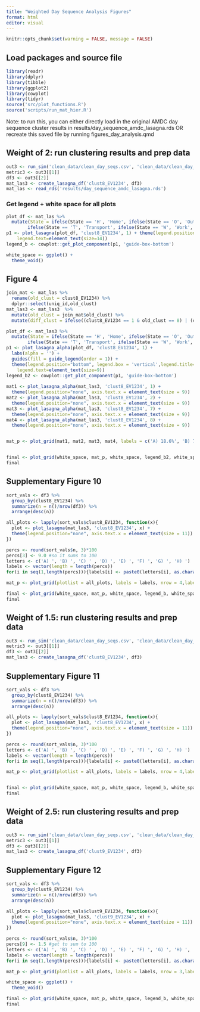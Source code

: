 ```yaml
---
title: "Weighted Day Sequence Analysis Figures"
format: html
editor: visual
---
```


```r
knitr::opts_chunk$set(warning = FALSE, message = FALSE) 
```

## Load packages and source file

```r
library(readr)
library(dplyr)
library(tibble)
library(ggplot2)
library(cowplot)
library(tidyr)
source('src/plot_functions.R')
source('scripts/run_mat_hier.R')
```

Note: to run this, you can either directly load in the original AMDC day sequence cluster results in results/day_sequence_amdc_lasagna.rds OR recreate this saved file by running figures_day_analysis.qmd

## Weight of 2: run clustering results and prep data

```r
out3 <- run_sim('clean_data/clean_day_seqs.csv', 'clean_data/clean_day_distmat.rds', 2, 9, weight = '9_5', weight_val = 2)
metric3 <- out3[[1]]
df3 <- out3[[2]]
mat_las3 <- create_lasagna_df('clust8_EV1234', df3)
mat_las <- read_rds('results/day_sequence_amdc_lasagna.rds')
```

### Get legend + white space for all plots

```r
plot_df <- mat_las %>%
  mutate(State = ifelse(State == 'H', 'Home', ifelse(State == 'O', 'Out',
        ifelse(State == 'T', 'Transport', ifelse(State == 'W', 'Work', NA)))))
p1 <- plot_lasagna(plot_df, 'clust8_EV1234', 1) + theme(legend.position="bottom", legend.title=element_text(size=15), 
    legend.text=element_text(size=14))
legend_b <- cowplot::get_plot_component(p1, 'guide-box-bottom')

white_space <- ggplot() +
  theme_void()
```

## Figure 4

```r
join_mat <- mat_las %>%
  rename(old_clust = clust8_EV1234) %>%
  dplyr::select(uniq_id,old_clust)
mat_las3 <- mat_las3  %>%
  mutate(old_clust = join_mat$old_clust) %>%
  mutate(diff_clust = ifelse((clust8_EV1234 == 1 & old_clust == 8) | (clust8_EV1234 == 7 & old_clust == 1) | (clust8_EV1234 == 8 & old_clust == 6), 'Same Cluster', 'Different Cluster'))

plot_df <- mat_las3 %>%
  mutate(State = ifelse(State == 'H', 'Home', ifelse(State == 'O', 'Out',
        ifelse(State == 'T', 'Transport', ifelse(State == 'W', 'Work', NA)))))
p1 <- plot_lasagna_alpha(plot_df, 'clust8_EV1234', 1) +
  labs(alpha = '') +
  guides(fill = guide_legend(order = 1)) +
  theme(legend.position="bottom", legend.box = 'vertical',legend.title=element_text(size=10), 
    legend.text=element_text(size=9))
legend_b2 <- cowplot::get_plot_component(p1, 'guide-box-bottom')
  
mat1 <- plot_lasagna_alpha(mat_las3, 'clust8_EV1234', 1) +
  theme(legend.position="none", axis.text.x = element_text(size = 9))
mat2 <- plot_lasagna_alpha(mat_las3, 'clust8_EV1234', 2) +
  theme(legend.position="none", axis.text.x = element_text(size = 9))
mat3 <- plot_lasagna_alpha(mat_las3, 'clust8_EV1234', 7) +
  theme(legend.position="none", axis.text.x = element_text(size = 9))
mat4 <- plot_lasagna_alpha(mat_las3, 'clust8_EV1234', 8) +
  theme(legend.position="none", axis.text.x = element_text(size = 9))


mat_p <- plot_grid(mat1, mat2, mat3, mat4, labels = c('A) 18.6%', 'B) 7.9%', 'C) 48.9%', 'D) 7.3'), nrow = 2,label_y = 1.04, label_x = -0.01, label_size = 11)


final <- plot_grid(white_space, mat_p, white_space, legend_b2, white_space,  axis = 'l', nrow = 5, rel_heights = c(1, 20, 1, .8,1))
final
```

## Supplementary Figure 10

```r
sort_vals <- df3 %>%
  group_by(clust8_EV1234) %>%
  summarize(n = n()/nrow(df3)) %>%
  arrange(desc(n))

all_plots <- lapply(sort_vals$clust8_EV1234, function(x){
  plot <- plot_lasagna(mat_las3, 'clust8_EV1234', x) +
  theme(legend.position="none", axis.text.x = element_text(size = 11))
})

percs <- round(sort_vals$n, 3)*100
percs[3] <- 9.0 #so it sums to 100
letters <- c('A) ', 'B) ', 'C) ' , 'D) ', 'E) ', 'F) ', 'G) ', 'H) ')
labels <- vector(length = length(percs))
for(i in seq(1,length(percs))){labels[i] <- paste0(letters[i], as.character(percs[i]), '%')}

mat_p <- plot_grid(plotlist = all_plots, labels = labels, nrow = 4,label_y = 1.04, label_x = -0.01, label_size = 13)

final <- plot_grid(white_space, mat_p, white_space, legend_b, white_space,  axis = 'l', nrow = 5, rel_heights = c(0.6, 20, 0.6, .4,0.7))
final
```

## Weight of 1.5: run clustering results and prep data

```r
out3 <- run_sim('clean_data/clean_day_seqs.csv', 'clean_data/clean_day_distmat.rds', 2, 9, weight = '9_5', weight_val = 1.5)
metric3 <- out3[[1]]
df3 <- out3[[2]]
mat_las3 <- create_lasagna_df('clust8_EV1234', df3)
```

## Supplementary Figure 11

```r
sort_vals <- df3 %>%
  group_by(clust8_EV1234) %>%
  summarize(n = n()/nrow(df3)) %>%
  arrange(desc(n))

all_plots <- lapply(sort_vals$clust8_EV1234, function(x){
  plot <- plot_lasagna(mat_las3, 'clust8_EV1234', x) +
  theme(legend.position="none", axis.text.x = element_text(size = 11))
})

percs <- round(sort_vals$n, 3)*100
letters <- c('A) ', 'B) ', 'C) ' , 'D) ', 'E) ', 'F) ', 'G) ', 'H) ')
labels <- vector(length = length(percs))
for(i in seq(1,length(percs))){labels[i] <- paste0(letters[i], as.character(percs[i]), '%')}

mat_p <- plot_grid(plotlist = all_plots, labels = labels, nrow = 4,label_y = 1.04, label_x = -0.01, label_size = 13)


final <- plot_grid(white_space, mat_p, white_space, legend_b, white_space,  axis = 'l', nrow = 5, rel_heights = c(0.6, 20, 0.6, .4,0.7))
final
```

## Weight of 2.5: run clustering results and prep data

```r
out3 <- run_sim('clean_data/clean_day_seqs.csv', 'clean_data/clean_day_distmat.rds', 2, 9, weight = '9_5', weight_val = 2.5)
metric3 <- out3[[1]]
df3 <- out3[[2]]
mat_las3 <- create_lasagna_df('clust9_EV1234', df3)
```

## Supplementary Figure 12

```r
sort_vals <- df3 %>%
  group_by(clust9_EV1234) %>%
  summarize(n = n()/nrow(df3)) %>%
  arrange(desc(n))

all_plots <- lapply(sort_vals$clust9_EV1234, function(x){
  plot <- plot_lasagna(mat_las3, 'clust9_EV1234', x) +
  theme(legend.position="none", axis.text.x = element_text(size = 11))
})

percs <- round(sort_vals$n, 3)*100
percs[9] <- 1.5 #get to sum to 100
letters <- c('A) ', 'B) ', 'C) ' , 'D) ', 'E) ', 'F) ', 'G) ', 'H) ', 'I) ')
labels <- vector(length = length(percs))
for(i in seq(1,length(percs))){labels[i] <- paste0(letters[i], as.character(percs[i]), '%')}

mat_p <- plot_grid(plotlist = all_plots, labels = labels, nrow = 3,label_y = 1.04, label_x = -0.01, label_size = 13)

white_space <- ggplot() +
  theme_void()

final <- plot_grid(white_space, mat_p, white_space, legend_b, white_space,  axis = 'l', nrow = 5, rel_heights = c(0.6, 16, 0.6, .4,0.7))
final
```
